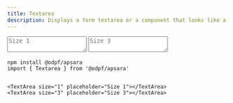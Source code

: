 ```yaml
---
title: Textarea
description: Displays a form textarea or a component that looks like a textarea.
---
```


<Preview>
  <Flex
    css={{
      flexDirection: "column",
      alignItems: "center",
      gap: "$3",
    }}
  >
  <TextArea size="1" placeholder="Size 1"></TextArea>
  <TextArea size="3" placeholder="Size 3"></TextArea>
  </Flex>
</Preview>


```tsx outline=true
npm install @odpf/apsara
import { Textarea } from '@odpf/apsara'


<TextArea size="1" placeholder="Size 1"></TextArea>
<TextArea size="3" placeholder="Size 3"></TextArea>
```

